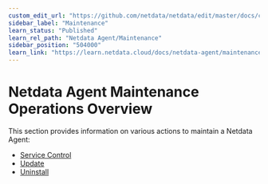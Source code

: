 ```yaml
---
custom_edit_url: "https://github.com/netdata/netdata/edit/master/docs/category-overview-pages/maintenance-operations-on-netdata-agents.md"
sidebar_label: "Maintenance"
learn_status: "Published"
learn_rel_path: "Netdata Agent/Maintenance"
sidebar_position: "504000"
learn_link: "https://learn.netdata.cloud/docs/netdata-agent/maintenance/maintenance"
---
```


# Netdata Agent Maintenance Operations Overview

This section provides information on various actions to maintain a Netdata Agent:

- [Service Control](/docs/netdata-agent/maintenance/service-control)
- [Update](/docs/netdata-agent/maintenance/update)
- [Uninstall](/docs/netdata-agent/maintenance/uninstall)
